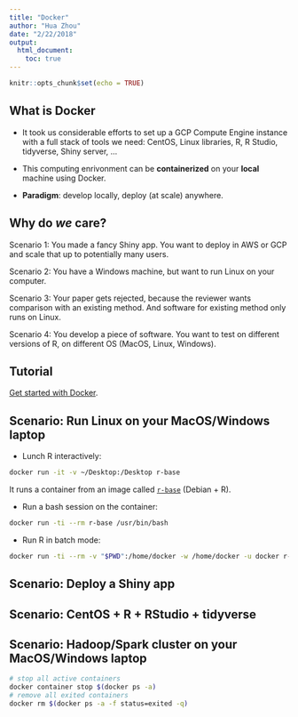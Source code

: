 ```yaml
---
title: "Docker"
author: "Hua Zhou"
date: "2/22/2018"
output: 
  html_document:
    toc: true
---
```


```r
knitr::opts_chunk$set(echo = TRUE)
```

## What is Docker

- It took us considerable efforts to set up a GCP Compute Engine instance with a full stack of tools we need: CentOS, Linux libraries, R, R Studio, tidyverse, Shiny server, ...

- This computing enrivonment can be **containerized** on your **local** machine using Docker.

- **Paradigm**: develop locally, deploy (at scale) anywhere.

## Why do _we_ care?

Scenario 1: You made a fancy Shiny app. You want to deploy in AWS or GCP and scale that up to potentially many users.

Scenario 2: You have a Windows machine, but want to run Linux on your computer.

Scenario 3: Your paper gets rejected, because the reviewer wants comparison with an existing method. And software for existing method only runs on Linux. 

Scenario 4: You develop a piece of software. You want to test on different versions of R, on different OS (MacOS, Linux, Windows).

## Tutorial

[Get started with Docker](https://docs.docker.com/get-started/).

## Scenario: Run Linux on your MacOS/Windows laptop

- Lunch R interactively:
```bash
docker run -it -v ~/Desktop:/Desktop r-base
```
It runs a container from an image called [`r-base`](https://hub.docker.com/r/_/r-base/) (Debian + R).

- Run a bash session on the container:
```bash
docker run -ti --rm r-base /usr/bin/bash
```

- Run R in batch mode:
```bash
docker run -ti --rm -v "$PWD":/home/docker -w /home/docker -u docker r-base Rscript autoSim.R
```

## Scenario: Deploy a Shiny app

## Scenario: CentOS + R + RStudio + tidyverse

## Scenario: Hadoop/Spark cluster on your MacOS/Windows laptop

```bash
# stop all active containers
docker container stop $(docker ps -a)
# remove all exited containers
docker rm $(docker ps -a -f status=exited -q)
```
